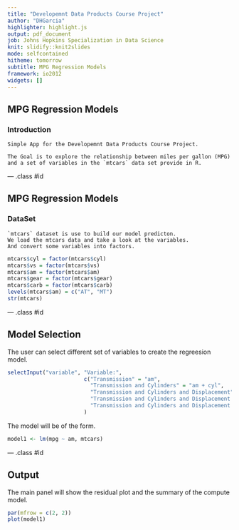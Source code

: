 ```yaml
---
title: "Developemnt Data Products Course Project"
author: "DHGarcia"
highlighter: highlight.js
output: pdf_document
job: Johns Hopkins Specialization in Data Science
knit: slidify::knit2slides
mode: selfcontained
hitheme: tomorrow
subtitle: MPG Regression Models
framework: io2012
widgets: []
---
```


## MPG Regression Models

###    Introduction

    Simple App for the Developemnt Data Products Course Project.

    The Goal is to explore the relationship between miles per gallon (MPG)
    and a set of variables in the `mtcars` data set provide in R.

--- .class #id 

## MPG Regression Models

###   DataSet

    `mtcars` dataset is use to build our model predicton. 
    We load the mtcars data and take a look at the variables.
    And convert some variables into factors.
    
```r

mtcars$cyl = factor(mtcars$cyl)
mtcars$vs = factor(mtcars$vs)
mtcars$am = factor(mtcars$am)
mtcars$gear = factor(mtcars$gear)
mtcars$carb = factor(mtcars$carb)
levels(mtcars$am) = c("AT", "MT")
str(mtcars)


```

--- .class #id 


## Model Selection

The user can select different set of variables to create the regreesion model.

```r

selectInput("variable", "Variable:",
                        c("Transmission" = "am",
                          "Transmission and Cylinders" = "am + cyl",
                          "Transmission and Cylinders and Displacement" = "am + cyl + disp",
                          "Transmission and Cylinders and Displacement and Horsepower" = "am + cyl + disp + hp",                          
                          "Transmission and Cylinders and Displacement and Horsepower and Weight" = "am + cyl + disp+ hp + wt")
                        )


```

The model will be of the form.

```r

model1 <- lm(mpg ~ am, mtcars)

```


--- .class #id 


## Output

The main panel will show the residual plot and the summary of the compute model.

```r

par(mfrow = c(2, 2))
plot(model1)


```



